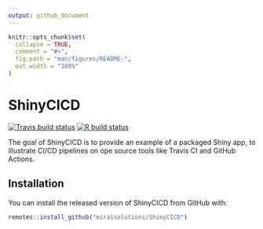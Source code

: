 ```yaml
---
output: github_document
---
```


<!-- README.md is generated from README.Rmd. Please edit that file -->

```r
knitr::opts_chunk$set(
  collapse = TRUE,
  comment = "#>",
  fig.path = "man/figures/README-",
  out.width = "100%"
)
```

# ShinyCICD

<!-- badges: start -->
[![Travis build status](https://travis-ci.com/miraisolutions/ShinyCICD.svg?branch=master)](https://travis-ci.com/miraisolutions/ShinyCICD)
[![R build status](https://github.com/miraisolutions/ShinyCICD/workflows/CI-CD/badge.svg)](https://github.com/miraisolutions/ShinyCICD/actions)
<!-- badges: end -->

The goal of ShinyCICD is to provide an example of a packaged Shiny app, to illustrate CI/CD pipelines on ope source tools like Travis CI and GitHub Actions.

## Installation

You can install the released version of ShinyCICD from GitHub with:

``` r
remotes::install_github("miraisolutions/ShinyCICD")
```
